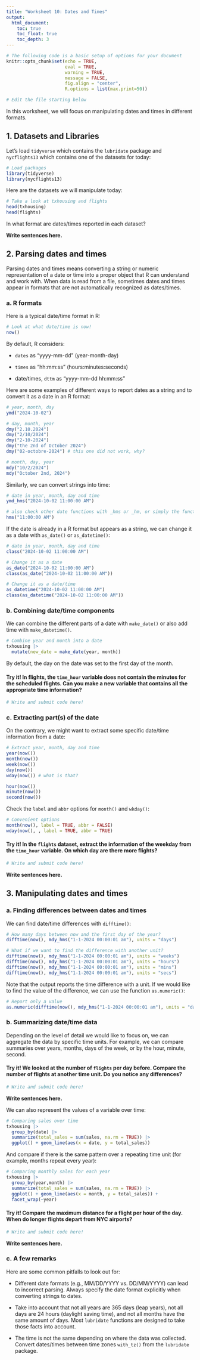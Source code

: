 ```yaml
---
title: "Worksheet 10: Dates and Times"
output: 
  html_document:
    toc: true
    toc_float: true
    toc_depth: 3
---
```


```r
# The following code is a basic setup of options for your document
knitr::opts_chunk$set(echo = TRUE,
                      eval = TRUE, 
                      warning = TRUE,
                      message = FALSE,
                      fig.align = "center", 
                      R.options = list(max.print=50))

# Edit the file starting below

```

In this worksheet, we will focus on manipulating dates and times in different formats.

## 1. Datasets and Libraries

Let's load `tidyverse` which contains the `lubridate` package and `nycflights13` which contains one of the datasets for today:

```r
# Load packages
library(tidyverse)
library(nycflights13)
```

Here are the datasets we will manipulate today:

```r
# Take a look at txhousing and flights
head(txhousing)
head(flights)
```

In what format are dates/times reported in each dataset?

**Write sentences here.**

## 2. Parsing dates and times

Parsing dates and times means converting a string or numeric representation of a date or time into a proper object that R can understand and work with. When data is read from a file, sometimes dates and times appear in formats that are not automatically recognized as dates/times.

### a. R formats

Here is a typical date/time format in R:

```r
# Look at what date/time is now!
now()
```

By default, R considers:

-   `dates` as "yyyy-mm-dd" (year-month-day)

-   `times` as "hh:mm:ss" (hours:minutes:seconds)

-   date/times, `dttm` as "yyyy-mm-dd hh:mm:ss"

Here are some examples of different ways to report dates as a string and to convert it as a date in an R format:

```r
# year, month, day
ymd("2024-10-02")

# day, month, year
dmy("2.10.2024")
dmy("2/10/2024")
dmy("2-10-2024")
dmy("the 2nd of October 2024")
dmy("02-octobre-2024") # this one did not work, why?

# month, day, year
mdy("10/2/2024")
mdy("October 2nd, 2024")
```

Similarly, we can convert strings into time:

```r
# date in year, month, day and time
ymd_hms("2024-10-02 11:00:00 AM")

# also check other date functions with _hms or _hm, or simply the function hm() and hms()
hms("11:00:00 AM")
```

If the date is already in a R format but appears as a string, we can change it as a date with `as_date()` or `as_datetime()`:

```r
# date in year, month, day and time
class("2024-10-02 11:00:00 AM")

# Change it as a date
as_date("2024-10-02 11:00:00 AM")
class(as_date("2024-10-02 11:00:00 AM"))

# Change it as a date/time
as_datetime("2024-10-02 11:00:00 AM")
class(as_datetime("2024-10-02 11:00:00 AM"))
```

### b. Combining date/time components

We can combine the different parts of a date with `make_date()` or also add time with `make_datetime()`.

```r
# Combine year and month into a date
txhousing |>
  mutate(new_date = make_date(year, month))
```

By default, the day on the date was set to the first day of the month.

#### **Try it! In flights, the `time_hour` variable does not contain the minutes for the scheduled flights. Can you make a new variable that contains all the appropriate time information?**

```r
# Write and submit code here!

```

### c. Extracting part(s) of the date

On the contrary, we might want to extract some specific date/time information from a date:

```r
# Extract year, month, day and time
year(now())
month(now())
week(now())
day(now())
wday(now()) # what is that?

hour(now())
minute(now())
second(now())
```

Check the `label` and `abbr` options for `month()` and `wkday()`:

```r
# Convenient options
month(now(), label = TRUE, abbr = FALSE)
wday(now(), , label = TRUE, abbr = TRUE)
```

#### **Try it! In the `flights` dataset, extract the information of the weekday from the `time_hour` variable. On which day are there more flights?**

```r
# Write and submit code here!

```

**Write sentences here.**

## 3. Manipulating dates and times

### a. Finding differences between dates and times

We can find date/time differences with `difftime()`:

```r
# How many days between now and the first day of the year?
difftime(now(), mdy_hms("1-1-2024 00:00:01 am"), units = "days")

# What if we want to find the difference with another unit?
difftime(now(), mdy_hms("1-1-2024 00:00:01 am"), units = "weeks")
difftime(now(), mdy_hms("1-1-2024 00:00:01 am"), units = "hours")
difftime(now(), mdy_hms("1-1-2024 00:00:01 am"), units = "mins")
difftime(now(), mdy_hms("1-1-2024 00:00:01 am"), units = "secs")
```

Note that the output reports the time difference with a unit. If we would like to find the value of the difference, we can use the function `as.numeric()`:

```r
# Report only a value
as.numeric(difftime(now(), mdy_hms("1-1-2024 00:00:01 am"), units = "days"))
```

### b. Summarizing date/time data

Depending on the level of detail we would like to focus on, we can aggregate the data by specific time units. For example, we can compare summaries over years, months, days of the week, or by the hour, minute, second.

#### **Try it! We looked at the number of `flights` per day before. Compare the number of flights at another time unit. Do you notice any differences?**

```r
# Write and submit code here!

```

**Write sentences here.**

We can also represent the values of a variable over time:

```r
# Comparing sales over time
txhousing |>
  group_by(date) |>
  summarize(total_sales = sum(sales, na.rm = TRUE)) |>
  ggplot() + geom_line(aes(x = date, y = total_sales))
```

And compare if there is the same pattern over a repeating time unit (for example, months repeat every year):

```r
# Comparing monthly sales for each year
txhousing |>
  group_by(year,month) |>
  summarize(total_sales = sum(sales, na.rm = TRUE)) |>
  ggplot() + geom_line(aes(x = month, y = total_sales)) +
  facet_wrap(~year)
```

#### **Try it! Compare the maximum distance for a flight per hour of the day. When do longer flights depart from NYC airports?**

```r
# Write and submit code here!

```

**Write sentences here.**

### c. A few remarks

Here are some common pitfalls to look out for:

-   Different date formats (e.g., MM/DD/YYYY vs. DD/MM/YYYY) can lead to incorrect parsing. Always specify the date format explicitly when converting strings to dates.

-   Take into account that not all years are 365 days (leap years), not all days are 24 hours (daylight saving time), and not all months have the same amount of days. Most `lubridate` functions are designed to take those facts into account.

-   The time is not the same depending on where the data was collected. Convert dates/times between time zones `with_tz()` from the `lubridate` package.

